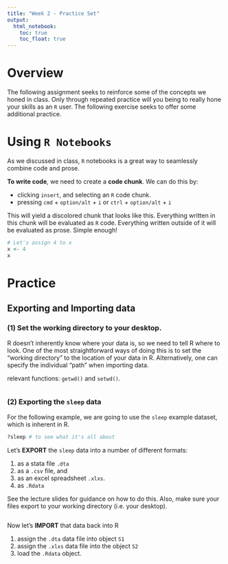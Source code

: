 ```yaml
---
title: "Week 2 - Practice Set"
output:
  html_notebook:
    toc: true
    toc_float: true
---
```


# Overview

The following assignment seeks to reinforce some of the concepts we honed in class. Only through repeated practice will you being to really hone your skills as an `R` user. The following exercise seeks to offer some additional practice.

# Using `R Notebooks`

As we discussed in class, `R` notebooks is a great way to seamlessly combine code and prose.

**To write code**, we need to create a **code chunk**. We can do this by: 

- clicking `insert`, and selecting an `R` code chunk. 
- pressing `cmd` + `option/alt` + `i` or `ctrl` + `option/alt` + `i`

This will yield a discolored chunk that looks like this. Everything written in this chunk will be evaluated as `R` code. Everything written outside of it will be evaluated as prose. Simple enough!

```r
# Let's assign 4 to x
x <- 4
x
```


# Practice 


## Exporting and Importing data 

### (1) Set the working directory to your desktop.

R doesn't inherently know where your data is, so we need to tell R where to look. One of the most straightforward ways of doing this is to set the "working directory" to the location of your data in R. Alternatively, one can specify the individual "path" when importing data.

relevant functions: `getwd()` and `setwd()`.
  
```r

```


### (2) Exporting the `sleep` data

For the following example, we are going to use the `sleep` example dataset, which is inherent in R.

```r
?sleep # to see what it's all about
```


Let's **EXPORT** the `sleep` data into a number of different formats:

1. as a stata file `.dta`
2. as a `.csv` file, and
3. as an excel spreadsheet `.xlxs`.
4. as `.Rdata`

See the lecture slides for guidance on how to do this. Also, make sure your files export to your working directory (i.e. your desktop).

```r

```

   
Now let's **IMPORT** that data back into R 

    
1. assign the `.dta` data file into object `S1`
2. assign the `.xlxs` data file into the object `S2`
3. load the `.Rdata` object. 


```r

```

